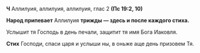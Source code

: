 **Ч** Аллилуия, аллилуия, аллилуия, глас 2 **(Пс 19:2, 10)**

**Народ припевает** Аллилуия **трижды — здесь и после каждого стиха.**

Услышит тя Господь в день печали, защитит тя имя Бога Иаковля.

**Стих** Господи, спаси царя и услыши ны, в оньже аще день призовем Тя.
